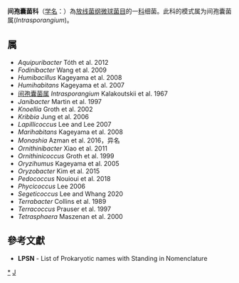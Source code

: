 {{Automatic taxobox
| taxon = Intrasporangiaceae 
| authority = Rainey et al. 1997
| type genus = 间孢囊菌属<br>''Intrasporangium''
| type genus authority = Kalakoutskii et al. 1967
| synonyms = ''Aquipuribacteraceae'' <small>Salam et al. 2020</small>
}}
'''间孢囊菌科'''（[[学名|学名]]：{{lang|la|''Intrasporangiaceae''}}）為[[放线菌纲|放线菌纲]][[微球菌目|微球菌目]]的一[[科|科]]细菌。此科的模式属为间孢囊菌属(''Intrasporangium'')。

==属==
* ''Aquipuribacter'' Tóth et al. 2012
* ''Fodinibacter'' Wang et al. 2009
* ''Humibacillus'' Kageyama et al. 2008
* ''Humihabitans'' Kageyama et al. 2007
* [[间孢囊菌属|间孢囊菌属]] ''Intrasporangium'' Kalakoutskii et al. 1967
* ''Janibacter'' Martin et al. 1997
* ''Knoellia'' Groth et al. 2002
* ''Kribbia'' Jung et al. 2006
* ''Lapillicoccus'' Lee and Lee 2007
* ''Marihabitans'' Kageyama et al. 2008
* ''Monashia'' Azman et al. 2016，异名
* ''Ornithinibacter'' Xiao et al. 2011
* ''Ornithinicoccus'' Groth et al. 1999
* ''Oryzihumus'' Kageyama et al. 2005
* ''Oryzobacter'' Kim et al. 2015
* ''Pedococcus'' Nouioui et al. 2018
* ''Phycicoccus'' Lee 2006
* ''Segeticoccus'' Lee and Whang 2020
* ''Terrabacter'' Collins et al. 1989
* ''Terracoccus'' Prauser et al. 1997
* ''Tetrasphaera'' Maszenan et al. 2000

==參考文獻==
{{reflist}}
* '''LPSN''' - List of Prokaryotic names with Standing in Nomenclature

{{taxonbar}}

[[Category:_间孢囊菌科|*]]
[[Category:1997年描述的分类群|J]]